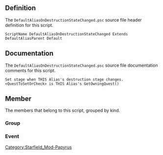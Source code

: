 {{Script_Object_Summary
| title = DefaultAliasOnDestructionStateChanged
| name = [[SFM:Script-DefaultAliasOnDestructionStateChanged|DefaultAliasOnDestructionStateChanged]]
| extends = [[SFM:Script-DefaultAliasParent|DefaultAliasParent]] → [[SFM:Script-ReferenceAlias|ReferenceAlias]] → [[SFM:Script-Alias|Alias]] → [[SFM:Script-ScriptObject|ScriptObject]]
| flags = Default
}}


== Definition ==
The <code>DefaultAliasOnDestructionStateChanged.psc</code> source file header definition for this script.

<source lang="papyrus">
ScriptName DefaultAliasOnDestructionStateChanged Extends DefaultAliasParent Default
</source>


== Documentation ==
The <code>DefaultAliasOnDestructionStateChanged.psc</code> source file documentation comments for this script.

<source>
Set stage when THIS Alias's destruction stage changes.
<QuestToSetOrCheck> is THIS Alias's GetOwningQuest()
</source>


== Member ==
The members that belong to this script, grouped by kind.

=== Group ===
{{Script_Object_Member_Summary
| title = Script_Specific_Properties
| script = [[SFM:Script-DefaultAliasOnDestructionStateChanged|DefaultAliasOnDestructionStateChanged]]
| name = [[SFM:Script-DefaultAliasOnDestructionStateChanged/Script_Specific_Properties|Script_Specific_Properties]]
| kind = Group
}}

=== Event ===
{{Script_Object_Member_Summary
| title = OnDestructionStageChanged
| script = [[SFM:Script-DefaultAliasOnDestructionStateChanged|DefaultAliasOnDestructionStateChanged]]
| name = [[SFM:Script-DefaultAliasOnDestructionStateChanged/OnDestructionStageChanged|OnDestructionStageChanged]]
| kind = Event
| parameters = int aiOldStage, int aiCurrentStage
}}


[[Category:Starfield_Mod-Papyrus]]
